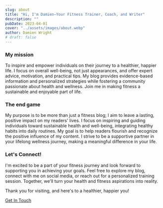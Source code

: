 ```yaml
---
slug: about
title: "Hi, I'm Damien—Your Fitness Trainer, Coach, and Writer"
description: ""
pubDate: 2023-04-01
cover: "../assets/images/about.webp"
author: Damien Wright
# draft: false
---
```


### My mission

To inspire and empower individuals on their journey to a healthier, happier life. I focus on overall well-being, not just appearances, and offer expert advice, motivation, and practical tips. My blog provides evidence-based information and personalized strategies while fostering a community passionate about health and wellness. Join me in making fitness a sustainable and enjoyable part of life.

### The end game
My purpose is to be more than just a fitness blog; I aim to leave a lasting, positive impact on my readers' lives. I focus on inspiring and guiding individuals toward sustainable health and well-being, integrating healthy habits into daily routines. My goal is to help readers flourish and recognize the positive influence of my content. I strive to be a supportive partner in your lifelong wellness journey, making a meaningful difference in your life.

### Let's Connect!
I'm excited to be a part of your fitness journey and look forward to supporting you in achieving your goals. Feel free to explore my blog, connect with me on social media, or reach out for a personalized training session. Together, we'll turn your health and fitness aspirations into reality.

Thank you for visiting, and here's to a healthier, happier you!

<a href="/contact" class="btn btn-primary py-2 mt-8">Get In Touch</a>
